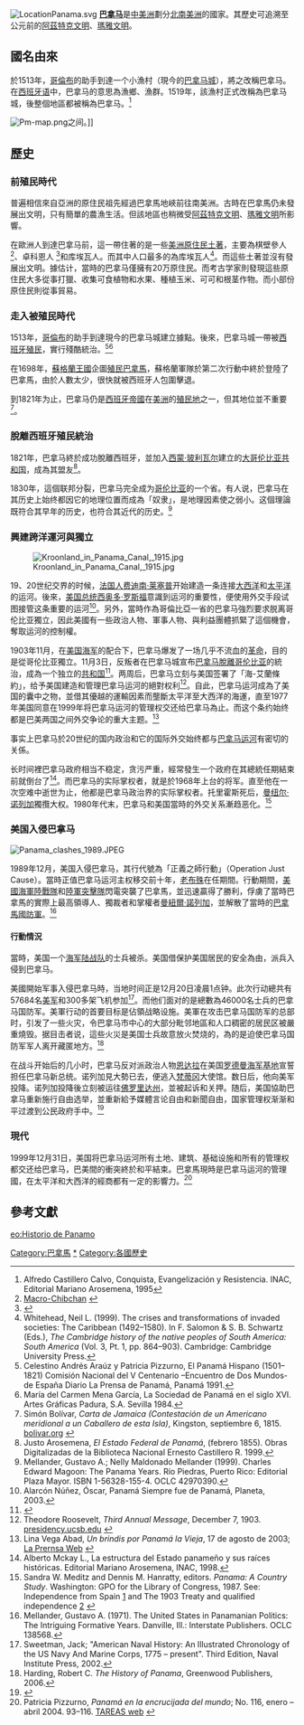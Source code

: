 [[File:LocationPanama.svg|thumb]]
'''[[巴拿马|巴拿马]]'''是[[中美洲|中美洲]]劃分[[北美洲|北]][[南美洲|南美洲]]的國家。其歷史可追溯至公元前的[[阿茲特克文明|阿茲特克文明]]、[[瑪雅文明|瑪雅文明]]。

==國名由來==
於1513年，[[哥倫布|哥倫布]]的助手到達一个小漁村（現今的[[巴拿马城|巴拿马城]]），將之改稱巴拿马。在[[西班牙语|西班牙语]]中，巴拿马的意思為漁鄉、漁群。1519年，該漁村正式改稱為巴拿马城，後整個地區都被稱為巴拿马。<ref>Alfredo Castillero Calvo, Conquista, Evangelización y Resistencia. INAC, Editorial Mariano Arosemena, 1995</ref>

[[File:Pm-map.png|thumb]]之间。]]

== 歷史 ==
===前殖民時代===
普遍相信來自亞洲的原住民祖先經過巴拿馬地峽前往南美洲。古時在巴拿馬仍未發展出文明，只有簡單的農漁生活。但該地區也稍微受[[阿茲特克文明|阿茲特克文明]]、[[瑪雅文明|瑪雅文明]]所影響。

在歐洲人到達巴拿马前，這一帶住著的是一些[[美洲原住民土著|美洲原住民土著]]，主要為棋壁參人<ref>[http://www.lib.umt.edu/guide/lang/mchibflh.htm Macro-Chibchan] {{webarchive|url=https://web.archive.org/web/20080206022221/http://www.lib.umt.edu/guide/lang/mchibflh.htm |date=2008-02-06 }}</ref>、卓科恩人
<ref>{{Cite web |url=http://www.proel.org/mundo/choco.htm |title=Familia Chocó |accessdate=2013-01-06 |archive-date=2012-12-30 |archive-url=https://web.archive.org/web/20121230201059/http://www.proel.org/mundo/choco.htm |dead-url=no }}</ref>和库埃瓦人。而其中人口最多的為库埃瓦人<ref>Whitehead, Neil L. (1999). The crises and transformations of invaded societies: The Caribbean (1492–1580). In F. Salomon & S. B. Schwartz (Eds.), ''The Cambridge history of the native peoples of South America: South America'' (Vol. 3, Pt. 1, pp. 864–903). Cambridge: Cambridge University Press.</ref>。而這些土著並沒有發展出文明。據估计，當時的巴拿马僅擁有20万原住民。而考古学家則發現這些原住民大多從事打獵、收集可食植物和水果、種植玉米、可可和根茎作物。而小部份原住民則從事貿易。

=== 走入被殖民時代 ===
1513年，[[哥倫布|哥倫布]]的助手到達現今的巴拿马城建立據點。後來，巴拿马城一帶被[[西班牙|西班牙]][[殖民|殖民]]，實行殘酷統治。<ref>Celestino Andrés Araúz y Patricia Pizzurno, El Panamá Hispano (1501–1821) Comisión Nacional del V Centenario –Encuentro de Dos Mundos- de España Diario La Prensa de Panamá, Panamá 1991.</ref><ref>María del Carmen Mena García, La Sociedad de Panamá en el siglo XVI. Artes Gráficas Padura, S.A. Sevilla 1984.</ref>

在1698年，[[蘇格蘭王國|蘇格蘭王國]]企圖[[達連計劃|殖民巴拿馬]]，蘇格蘭軍隊於第二次行動中終於登陸了巴拿馬，由於人數太少，很快就被西班牙人包圍擊退。

到1821年为止，巴拿马仍是[[西班牙帝國|西班牙帝國]]在[[美洲|美洲]]的[[殖民地|殖民地]]之一，但其地位並不重要<ref>Simón Bolívar, ''Carta de Jamaica (Contestación de un Americano meridional a un Caballero de esta Isla)'', Kingston, septiembre 6, 1815. [http://www.simon-bolivar.org/bolivar/cartadejamaica.html bolivar.org] {{Wayback|url=http://www.simon-bolivar.org/bolivar/cartadejamaica.html |date=20070813195454 }}</ref>。

===脫離西班牙殖民統治===
1821年，巴拿马終於成功脫離西班牙，並加入[[西蒙·玻利瓦尔|西蒙·玻利瓦尔]]建立的[[大哥伦比亚共和国|大哥伦比亚共和国]]，成為其盟友<ref>Justo Arosemena, ''El Estado Federal de Panamá'', (febrero 1855). Obras Digitalizadas de la Biblioteca Nacional Ernesto Castillero R. 1999.</ref>。

1830年，這個联邦分裂，巴拿马完全成为[[哥伦比亚|哥伦比亚]]的一个省。有人说，巴拿马在其历史上始终都因它的地理位置而成為「奴隶」，是地理因素使之弱小。这個理論既符合其早年的历史，也符合其近代的历史。<ref>Mellander, Gustavo A.; Nelly Maldonado Mellander (1999). Charles Edward Magoon: The Panama Years. Río Piedras, Puerto Rico: Editorial Plaza Mayor. ISBN 1-56328-155-4. OCLC 42970390.</ref>

===興建跨洋運河與獨立===
[[File:Kroonland_in_Panama_Canal,_1915.jpg|thumb]]

19、20世纪交界的时候，[[法国人|法国人]][[费迪南·莱塞普|费迪南·莱塞普]]开始建造一条连接[[大西洋|大西洋]]和[[太平洋|太平洋]]的运河。後來，[[美国总统|美国总统]][[西奥多·罗斯福|西奥多·罗斯福]]意識到运河的重要性，便使用外交手段试图接管这条重要的运河<ref>Alarcón Núñez, Óscar, Panamá Siempre fue de Panamá, Planeta, 2003.</ref>。另外，當時作為哥倫比亞一省的巴拿马強烈要求脱离哥伦比亚獨立，因此美國有一些政治人物、軍事人物、與利益團體抓緊了這個機會，奪取运河的控制權。

1903年11月，在[[美国海军|美国海军]]的配合下，巴拿马爆发了一场几乎不流血的[[革命|革命]]，目的是從哥伦比亚獨立。11月3日，反叛者在巴拿马城宣布[[巴拿馬獨立|巴拿马脫離哥伦比亚]]的統治，成為一个独立的[[共和国|共和国]]<ref>{{Cite web |url=http://query.nytimes.com/mem/archive-free/pdf?_r=1&res=9407E1DB1039E333A25756C0A9679D946297D6CF |title=Special to The New York Times. November 5, 1903, Thursday Page 1, 2557 words |accessdate=2013-01-06 |archive-date=2012-11-10 |archive-url=https://web.archive.org/web/20121110183013/http://query.nytimes.com/mem/archive-free/pdf?_r=1&res=9407E1DB1039E333A25756C0A9679D946297D6CF |dead-url=no }}</ref>。两周后，巴拿马立刻与美国签署了「海-艾蘭條約」，给予美国建造和管理巴拿马运河的絕對权利<ref>Theodore Roosevelt, ''Third Annual Message'', December 7, 1903. [http://www.presidency.ucsb.edu/ws/print.php?pid=29544 presidency.ucsb.edu] {{Wayback|url=http://www.presidency.ucsb.edu/ws/print.php?pid=29544 |date=20130512033840 }}</ref>。自此，巴拿马运河成為了美国的囊中之物，並借其優越的運輸因素而壟斷太平洋至大西洋的海運，直至1977年美国同意在1999年将巴拿马运河的管理权交还给巴拿马為止。而这个条约始终都是巴美两国之间外交争论的重大主题。<ref>Lina Vega Abad, ''Un brindis por Panamá la Vieja'', 17 de agosto de 2003; [http://mensual.prensa.com/mensual/contenido/2003/08/17/hoy/ciudad.shtml La Prernsa Web] {{webarchive|url=https://web.archive.org/web/20070921124735/http://mensual.prensa.com/mensual/contenido/2003/08/17/hoy/ciudad.shtml |date=2007-09-21 }}</ref>

事实上巴拿马於20世纪的国内政治和它的国际外交始终都与[[巴拿马运河|巴拿马运河]]有密切的关係。

长时间裡巴拿马政府相当不稳定，贪污严重，經常發生一个政府在其總統任期結束前就倒台了<ref>Alberto Mckay L., La estructura del Estado panameño y sus raíces históricas. Editorial Mariano Arosemena, INAC, 1998.</ref>。而巴拿马的实际掌权者，就是於1968年上台的{{tsl|en|Omar Torrijos|奥马尔·托里霍斯}}将军。直至他在一次空难中逝世为止，他都是巴拿马政治界的实际掌权者。托里霍斯死后，[[曼纽尔·诺列加|曼纽尔·诺列加]]獨攬大权。1980年代末，巴拿马和美国當時的外交关系漸趋恶化。<ref>Sandra W. Meditz and Dennis M. Hanratty, editors. ''Panama: A Country Study''. Washington: GPO for the Library of Congress, 1987. See: Independence from Spain [http://countrystudies.us/panama/4.htm] {{Wayback|url=http://countrystudies.us/panama/4.htm |date=20110629084550 }} and The 1903 Treaty and qualified independence [http://countrystudies.us/panama/8.htm] {{Wayback|url=http://countrystudies.us/panama/8.htm |date=20111011225556 }}</ref>

===美国入侵巴拿马===
[[File:Panama_clashes_1989.JPEG|thumb]]
{{main|美国入侵巴拿马}}

1989年12月，美国入侵巴拿马，其行代號為「正義之師行動」（Operation Just Cause）。當時正值巴拿马运河主权移交前十年，[[喬治·赫伯特·沃克·布什|老布殊]]在任期間。行動期間，[[美國海軍陸戰隊|美國海軍陸戰隊]]和[[陸軍突擊隊|陸軍突擊隊]]閃電突襲了巴拿馬，並迅速贏得了勝利，俘虜了當時巴拿馬的實際上最高領導人、獨裁者和掌權者[[曼紐爾·諾列加|曼紐爾·諾列加]]，並解散了當時的[[巴拿馬國防軍|巴拿馬國防軍]]。<ref>Mellander, Gustavo A. (1971). The United States in Panamanian Politics: The Intriguing Formative Years. Danville, Ill.: Interstate Publishers. OCLC 138568.</ref>

====行動情況====
當時，美国一个[[海军陆战队|海军陆战队]]的士兵被杀。美国借保护美国居民的安全為由，派兵入侵到巴拿马。

美國開始军事入侵巴拿马時，当地时间正是12月20日凌晨1点钟。此次行动總共有57684名[[美军|美军]]和300多架飞机参加<ref>Sweetman, Jack; "American Naval History: An Illustrated Chronology of the US Navy And Marine Corps, 1775 – present". Third Edition, Naval Institute Press, 2002.</ref>。而他们面对的是總數為46000名士兵的巴拿马国防军。美軍行动的首要目标是佔領战略设施。美軍在攻击巴拿马国防军的总部时，引发了一些火灾，令巴拿马市中心的大部分毗邻地區和人口稠密的居民区被嚴重燒毁。据目击者说，這些火災是美国士兵故意放火焚烧的，為的是迫使巴拿马国防军军人离开藏匿地方。<ref>Harding, Robert C. ''The History of Panama'', Greenwood Publishers, 2006.</ref>

在战斗开始后的几小时，巴拿马反对派政治人物[[恩达拉|恩达拉]]在美国[[罗德曼海军基地|罗德曼海军基地]]宣誓担任巴拿马新总统。诺列加見大勢已去，便逃入[[梵蒂冈|梵蒂冈]]大使馆。数日后，他向美军投降。诺列加投降後立刻被运往[[佛罗里达州|佛罗里达州]]，並被起诉和关押。随后，美国協助巴拿马重新施行自由选举，並重新給予媒體言论自由和新聞自由，国家管理权渐渐和平过渡到公民政府手中。<ref>{{Cite web |url=http://www.cyberspacei.com/jesusi/authors/chomsky/sam/sam.htm |title=''What Uncle Sam Really Wants,'' The invasion of Panama, 1993, Noam Chomsky |accessdate=2013-01-06 |archive-date=2012-04-27 |archive-url=https://web.archive.org/web/20120427044217/http://www.cyberspacei.com/jesusi/authors/chomsky/sam/sam.htm |dead-url=no }}</ref>

===現代===
1999年12月31日，美国将巴拿马运河所有土地、建筑、基础设施和所有的管理权都交还给巴拿马，巴美間的衝突終於和平結束。巴拿馬現時是巴拿马运河的管理國，在太平洋和大西洋的經商都有一定的影響力。<ref>Patricia Pizzurno, ''Panamá en la encrucijada del mundo''; No. 116, enero – abril 2004. 93–116. [http://168.96.200.17/ar/libros/tar116/pizzu.rtf TAREAS web] {{webarchive|url=https://web.archive.org/web/20071008025105/http://168.96.200.17/ar/libros/tar116/pizzu.rtf |date=2007-10-08 }}</ref>

==參考文獻==
{{reflist}}

{{DEFAULTSORT:History Of Panama}}
[[Category:巴拿馬|Category:巴拿馬]]
[[Category:巴拿馬歷史|*]]
[[Category:各國歷史|Category:各國歷史]]

{{美洲题目|历史}}
[[eo:Historio_de_Panamo|eo:Historio de Panamo]]